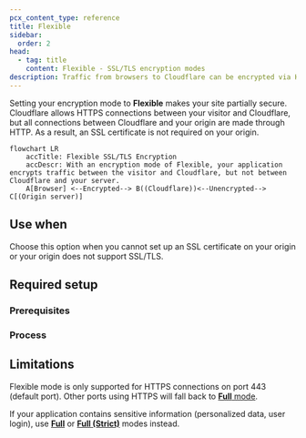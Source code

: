 ```yaml
---
pcx_content_type: reference
title: Flexible
sidebar:
  order: 2
head:
  - tag: title
    content: Flexible - SSL/TLS encryption modes
description: Traffic from browsers to Cloudflare can be encrypted via HTTPS, but traffic from Cloudflare to the origin server is not. This mode is common for origins that do not support TLS, though upgrading the origin configuration is recommended whenever possible.
---
```



Setting your encryption mode to **Flexible** makes your site partially secure. Cloudflare allows HTTPS connections between your visitor and Cloudflare, but all connections between Cloudflare and your origin are made through HTTP. As a result, an SSL certificate is not required on your origin.

```mermaid
flowchart LR
    accTitle: Flexible SSL/TLS Encryption
    accDescr: With an encryption mode of Flexible, your application encrypts traffic between the visitor and Cloudflare, but not between Cloudflare and your server.
    A[Browser] <--Encrypted--> B((Cloudflare))<--Unencrypted--> C[(Origin server)]
```

## Use when

Choose this option when you cannot set up an SSL certificate on your origin or your origin does not support SSL/TLS.

## Required setup

### Prerequisites

<Render file="ssl-mode-errors" />

### Process

<Tabs syncKey="dashPlusAPI"> <TabItem label="Dashboard">

<Render file="change-encryption-mode-dash" />

</TabItem> <TabItem label="API">

<Render file="change-encryption-mode-api" />

</TabItem> </Tabs>

## Limitations

Flexible mode is only supported for HTTPS connections on port 443 (default port). Other ports using HTTPS will fall back to [**Full** mode](/ssl/origin-configuration/ssl-modes/full/).

If your application contains sensitive information (personalized data, user login), use [**Full**](/ssl/origin-configuration/ssl-modes/full/) or [**Full (Strict)**](/ssl/origin-configuration/ssl-modes/full-strict/) modes instead.

<Render file="ssl-mode-no-aop" /> <br />

